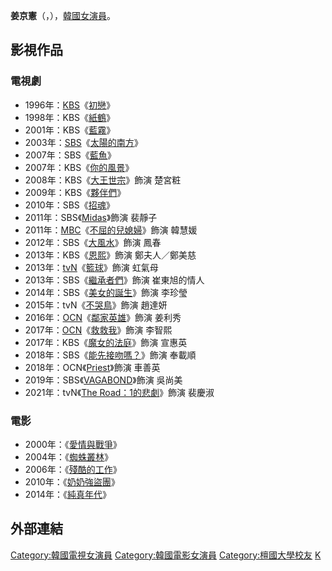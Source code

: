 {{藝人
| 姓名 = 姜京憲
| 類型 = 女演員
| 圖片 = 
| 圖片尺寸 = 
| 圖片簡介 = 
| 本名 = 
| 外文名 = 강경헌
| 外文 = ko
| 羅馬拼音 = Kang Kyeong Heon
| 英文名 =
| 暱稱 =
| 其他藝名 = 
| 國籍 = {{KOR}}
| 出生日期 = {{birth_date_and_age|1975|3|14}}
| 出生地點 = {{KOR}}
| 宗教信仰 = 
| 語言 = [[韓語|韓語]]
| 職業 = [[演員|演員]]
| 教育程度 = [[檀國大學|檀國大學]]戲劇電影系
| 出道作品 = 
| 出道日期 = 1996年
| 代表作品 = 
| 活躍年代 =
| 唱片公司 = 
| 經紀公司 =  
| 相關團體 = 
| 網站 = 
}}

'''姜京憲'''（{{lang-ko|강경헌}}，{{bd|1975年|3月14日}}），[[韓國|韓國]][[女演員|女演員]]。

== 影視作品 ==
=== 電視劇 ===
*1996年：[[韓國放送公社|KBS]]《[[初戀_(1996年電視劇)|初戀]]》
*1998年：KBS《[[紙鶴_(電視劇)|紙鶴]]》
*2001年：KBS《[[藍霧|藍霧]]》
*2003年：[[SBS_(韓國)|SBS]]《[[太陽的南方|太陽的南方]]》
*2007年：SBS《[[藍魚|藍魚]]》
*2007年：KBS《[[你的風景|你的風景]]》
*2008年：KBS《[[大王世宗|大王世宗]]》飾演 楚宮粧
*2009年：KBS《[[夥伴們|夥伴們]]》
*2010年：SBS《[[招魂_(電視劇)|招魂]]》
*2011年：SBS《[[Midas_(電視劇)|Midas]]》飾演 裴靜子
*2011年：[[文化廣播_(韓國)|MBC]]《[[不屈的兒媳婦|不屈的兒媳婦]]》飾演 韓慧媛
*2012年：SBS《[[大風水|大風水]]》飾演 鳳春
*2013年：KBS《[[恩熙|恩熙]]》飾演 鄭夫人／鄭美慈
*2013年：[[tvN|tvN]]《[[籃球_(電視劇)|籃球]]》飾演 虹氣母
*2013年：SBS《[[繼承者們|繼承者們]]》飾演 崔東旭的情人
*2014年：SBS《[[美女的誕生|美女的誕生]]》飾演 李珍瑩
*2015年：tvN《[[不哭鳥|不哭鳥]]》飾演 趙達妍
*2016年：[[OCN|OCN]]《[[鄰家英雄|鄰家英雄]]》飾演 姜利秀
*2017年：[[OCN|OCN]]《[[救救我|救救我]]》飾演 李智熙
*2017年：KBS《[[魔女的法庭|魔女的法庭]]》飾演 宣惠英
*2018年：SBS《[[能先接吻嗎？|能先接吻嗎？]]》飾演 奉載順
*2018年：OCN《[[Priest_(电视剧)|Priest]]》飾演 車善英
*2019年：SBS《[[VAGABOND_(電視劇)|VAGABOND]]》飾演 吳尚美
*2021年：tvN《[[The_Road：1的悲劇|The Road：1的悲劇]]》飾演 裴慶淑

=== 電影 ===
*2000年：《[[愛情與戰爭|愛情與戰爭]]》
*2004年：《[[蜘蛛叢林|蜘蛛叢林]]》
*2006年：《[[殘酷的工作|殘酷的工作]]》
*2010年：《[[奶奶強盜團|奶奶強盜團]]》
*2014年：《[[純真年代_(韓國電影)|純真年代]]》

== 外部連結 ==

{{commonscat|Kang Kyeong-Heon}}

{{金銀淑作品}}
{{DEFAULTSORT: Kang Kyeong Heon}}
[[Category:韓國電視女演員|Category:韓國電視女演員]]
[[Category:韓國電影女演員|Category:韓國電影女演員]]
[[Category:檀國大學校友|Category:檀國大學校友]]
[[Category:姜姓|K]]